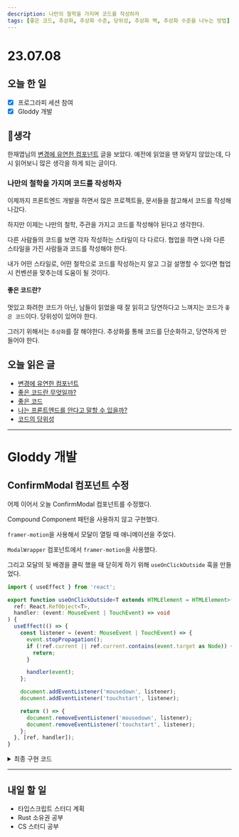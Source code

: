 ```yaml
---
description: 나만의 철학을 가지며 코드를 작성하자
tags: [좋은 코드, 추상화, 추상화 수준, 당위성, 추상화 벽, 추상화 수준을 나누는 방법]
---
```


# 23.07.08

## 오늘 한 일

- [x] 프로그라피 세션 참여
- [x] Gloddy 개발

## 🤔생각

한재엽님의 [변경에 유연한 컴포넌트](https://jbee.io/web/components-should-be-flexible/) 글을 보았다. 예전에 읽었을 땐 와닿지 않았는데, 다시 읽어보니 많은 생각을 하게 되는 글이다.

### 나만의 철학을 가지며 코드를 작성하자

이제까지 프론트엔드 개발을 하면서 많은 프로젝트들, 문서들을 참고해서 코드를 작성해나갔다.

하지만 이제는 나만의 철학, 주관을 가지고 코드를 작성해야 된다고 생각한다.

다른 사람들의 코드를 보면 각자 작성하는 스타일이 다 다르다. 협업을 하면 나와 다른 스타일을 가진 사람들과 코드를 작성해야 한다.

내가 어떤 스타일로, 어떤 철학으로 코드를 작성하는지 알고 그걸 설명할 수 있다면 협업 시 컨벤션을 맞추는데 도움이 될 것이다.

#### 좋은 코드란?

멋있고 화려한 코드가 아닌, 남들이 읽었을 때 잘 읽히고 당연하다고 느껴지는 코드가 `좋은 코드`이다. 당위성이 있어야 한다.

그러기 위해서는 `추상화`를 잘 해야한다. 추상화를 통해 코드를 단순화하고, 당연하게 만들어야 한다.

## 오늘 읽은 글

- [변경에 유연한 컴포넌트](https://jbee.io/web/components-should-be-flexible/)
- [좋은 코드란 무엇일까?](https://jbee.io/etc/what-is-good-code/)
- [좋은 코드](https://sangminpark.blog/2021/05/28/%ec%a2%8b%ec%9d%80-%ec%bd%94%eb%93%9c/)
- [나는 프론트엔드를 안다고 말할 수 있을까?](https://evan-moon.github.io/2020/03/02/what-is-knowing/)
- [코드의 당위성](https://sorrymommy.tistory.com/14)

---

# Gloddy 개발

## ConfirmModal 컴포넌트 수정

어제 이어서 오늘 ConfirmModal 컴포넌트를 수정했다.

Compound Component 패턴을 사용하지 않고 구현했다.

`framer-motion`을 사용해서 모달이 열릴 때 애니메이션을 주었다.

`ModalWrapper` 컴포넌트에서 `framer-motion`을 사용했다.

그리고 모달의 뒷 배경을 클릭 했을 때 닫히게 하기 위해 `useOnClickOutside` 훅을 만들었다.

```ts
import { useEffect } from 'react';

export function useOnClickOutside<T extends HTMLElement = HTMLElement>(
  ref: React.RefObject<T>,
  handler: (event: MouseEvent | TouchEvent) => void
) {
  useEffect(() => {
    const listener = (event: MouseEvent | TouchEvent) => {
      event.stopPropagation();
      if (!ref.current || ref.current.contains(event.target as Node)) {
        return;
      }

      handler(event);
    };

    document.addEventListener('mousedown', listener);
    document.addEventListener('touchstart', listener);

    return () => {
      document.removeEventListener('mousedown', listener);
      document.removeEventListener('touchstart', listener);
    };
  }, [ref, handler]);
}
```

<details>
<summary>최종 구현 코드</summary>
<div>

```tsx
// ModalWrapper.tsx
import { useRef } from 'react';
import { motion } from 'framer-motion';
import { useOnClickOutside } from '@/hooks/useOnClickOutside';
import PortalWrapper from '../PortalWrapper';
import type { StrictPropsWithChildren } from '@/types';

interface ModalWrapperProps {
  isOpen: boolean;
  onClose?: () => void;
}

export default function ModalWrapper({
  isOpen,
  onClose = () => {},
  children,
}: StrictPropsWithChildren<ModalWrapperProps>) {
  const modalRef = useRef<HTMLDivElement>(null);

  useOnClickOutside(modalRef, onClose);

  return (
    <PortalWrapper isShow={isOpen}>
      <motion.div initial={{ opacity: 0 }} animate={{ opacity: 1 }} exit={{ opacity: 0 }}>
        <div className="fixed left-1/2 top-0 z-10 h-full w-full max-w-450 -translate-x-1/2 bg-[rgba(0,0,0,0.4)]">
          <div
            ref={modalRef}
            className="absolute left-1/2 top-1/2 -translate-x-1/2 -translate-y-1/2"
          >
            {children}
          </div>
        </div>
      </motion.div>
    </PortalWrapper>
  );
}
```

```tsx
// ConfirmModal.tsx
import Button, { ButtonProps } from '@/components/common/Button';
import ModalWrapper from './ModalWrapper';
import type { PropsWithChildren } from 'react';

interface ConfirmModalProps {
  isOpen: boolean;
  okText: ButtonProps['text'];
  cancelText: ButtonProps['text'];
  okColor?: ButtonProps['color'];
  cancelColor?: ButtonProps['color'];
  onClickOk?: () => void;
  onClickCancel?: () => void;
}

export default function ConfirmModal({
  isOpen,
  onClickOk,
  onClickCancel,
  okText = '네',
  cancelText = '아니요',
  okColor = 'blue',
  cancelColor = 'gray',
  children,
}: PropsWithChildren<ConfirmModalProps>) {
  return (
    <ModalWrapper isOpen={isOpen} onClose={onClickCancel}>
      <div className="w-300 rounded-10 bg-white px-16 pb-15 pt-30">
        <div className="mb-20 flex flex-col items-center text-center">{children}</div>
        <div className="flex flex-col gap-8">
          <Button onClick={onClickOk} text={okText} color={okColor} />
          <Button onClick={onClickCancel} text={cancelText} color={cancelColor} />
        </div>
      </div>
    </ModalWrapper>
  );
}
```

</div>
</details>

---

## 내일 할 일

- 타입스크립트 스터디 계획
- Rust 소유권 공부
- CS 스터디 공부
